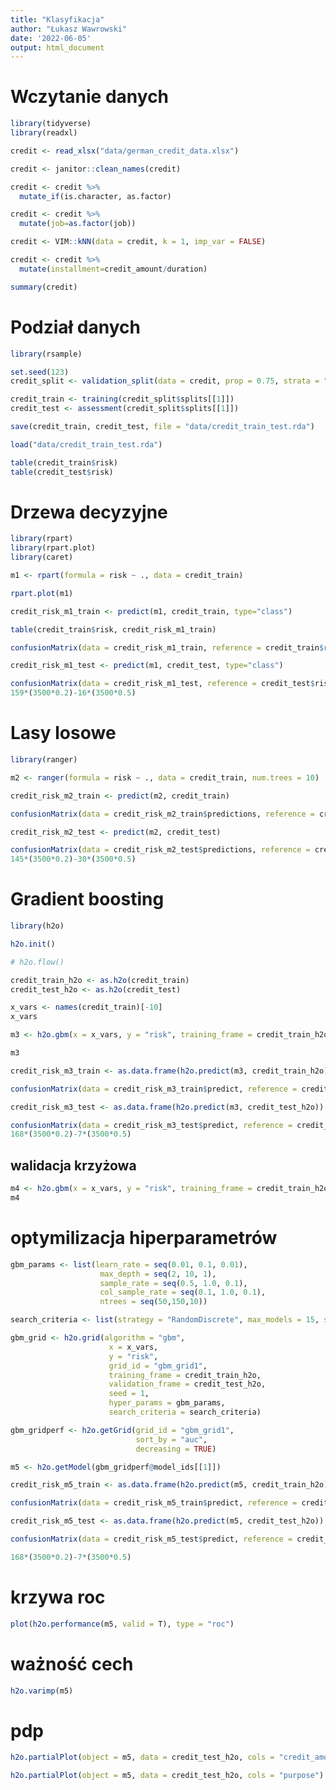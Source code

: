 ```yaml
---
title: "Klasyfikacja"
author: "Łukasz Wawrowski"
date: '2022-06-05'
output: html_document
---
```


# Wczytanie danych

```r
library(tidyverse)
library(readxl)

credit <- read_xlsx("data/german_credit_data.xlsx")

credit <- janitor::clean_names(credit)

credit <- credit %>% 
  mutate_if(is.character, as.factor)

credit <- credit %>% 
  mutate(job=as.factor(job))

credit <- VIM::kNN(data = credit, k = 1, imp_var = FALSE)

credit <- credit %>% 
  mutate(installment=credit_amount/duration)

summary(credit)
```

# Podział danych

```r
library(rsample)

set.seed(123)
credit_split <- validation_split(data = credit, prop = 0.75, strata = "risk")

credit_train <- training(credit_split$splits[[1]])
credit_test <- assessment(credit_split$splits[[1]])

save(credit_train, credit_test, file = "data/credit_train_test.rda")

load("data/credit_train_test.rda")

table(credit_train$risk)
table(credit_test$risk)

```

# Drzewa decyzyjne

```r
library(rpart)
library(rpart.plot)
library(caret)

m1 <- rpart(formula = risk ~ ., data = credit_train)

rpart.plot(m1)
```

```r
credit_risk_m1_train <- predict(m1, credit_train, type="class")

table(credit_train$risk, credit_risk_m1_train)

confusionMatrix(data = credit_risk_m1_train, reference = credit_train$risk, positive = "good", mode = "everything")
```

```r
credit_risk_m1_test <- predict(m1, credit_test, type="class")

confusionMatrix(data = credit_risk_m1_test, reference = credit_test$risk, positive = "good", mode = "everything")
159*(3500*0.2)-16*(3500*0.5)
```

# Lasy losowe

```r
library(ranger)

m2 <- ranger(formula = risk ~ ., data = credit_train, num.trees = 10)
```

```r
credit_risk_m2_train <- predict(m2, credit_train)

confusionMatrix(data = credit_risk_m2_train$predictions, reference = credit_train$risk, positive = "good", mode = "everything")
```

```r
credit_risk_m2_test <- predict(m2, credit_test)

confusionMatrix(data = credit_risk_m2_test$predictions, reference = credit_test$risk, positive = "good", mode = "everything")
145*(3500*0.2)-30*(3500*0.5)
```

# Gradient boosting

```r
library(h2o)

h2o.init()

# h2o.flow()

credit_train_h2o <- as.h2o(credit_train)
credit_test_h2o <- as.h2o(credit_test)

x_vars <- names(credit_train)[-10]
x_vars

m3 <- h2o.gbm(x = x_vars, y = "risk", training_frame = credit_train_h2o, validation_frame = credit_test_h2o)

m3
```

```r
credit_risk_m3_train <- as.data.frame(h2o.predict(m3, credit_train_h2o))

confusionMatrix(data = credit_risk_m3_train$predict, reference = credit_train$risk, positive = "good", mode = "everything")
```

```r
credit_risk_m3_test <- as.data.frame(h2o.predict(m3, credit_test_h2o))

confusionMatrix(data = credit_risk_m3_test$predict, reference = credit_test$risk, positive = "good", mode = "everything")
168*(3500*0.2)-7*(3500*0.5)
```

## walidacja krzyżowa

```r
m4 <- h2o.gbm(x = x_vars, y = "risk", training_frame = credit_train_h2o, nfolds = 5)
m4
```

# optymilizacja hiperparametrów

```r
gbm_params <- list(learn_rate = seq(0.01, 0.1, 0.01),
                    max_depth = seq(2, 10, 1),
                    sample_rate = seq(0.5, 1.0, 0.1),
                    col_sample_rate = seq(0.1, 1.0, 0.1),
                    ntrees = seq(50,150,10))

search_criteria <- list(strategy = "RandomDiscrete", max_models = 15, seed = 1)

gbm_grid <- h2o.grid(algorithm = "gbm", 
                      x = x_vars, 
                      y = "risk",
                      grid_id = "gbm_grid1",
                      training_frame = credit_train_h2o,
                      validation_frame = credit_test_h2o,
                      seed = 1,
                      hyper_params = gbm_params,
                      search_criteria = search_criteria)

gbm_gridperf <- h2o.getGrid(grid_id = "gbm_grid1",
                            sort_by = "auc",
                            decreasing = TRUE)

m5 <- h2o.getModel(gbm_gridperf@model_ids[[1]])
```

```r
credit_risk_m5_train <- as.data.frame(h2o.predict(m5, credit_train_h2o))

confusionMatrix(data = credit_risk_m5_train$predict, reference = credit_train$risk, positive = "good", mode = "everything")
```

```r
credit_risk_m5_test <- as.data.frame(h2o.predict(m5, credit_test_h2o))

confusionMatrix(data = credit_risk_m5_test$predict, reference = credit_test$risk, positive = "good", mode = "everything")

168*(3500*0.2)-7*(3500*0.5)
```

# krzywa roc

```r
plot(h2o.performance(m5, valid = T), type = "roc")
```

# ważność cech

```r
h2o.varimp(m5)
```

# pdp

```r
h2o.partialPlot(object = m5, data = credit_test_h2o, cols = "credit_amount")
```

```r
h2o.partialPlot(object = m5, data = credit_test_h2o, cols = "purpose")
```

